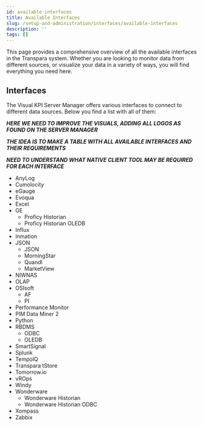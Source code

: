 ```yaml
---
id: available-interfaces
title: Available Interfaces
slug: /setup-and-administration/interfaces/available-interfaces
description: ''
tags: []
---
```


This page provides a comprehensive overview of all the available interfaces in the Transpara system. Whether you are looking to monitor data from different sources, or visualize your data in a variety of ways, you will find everything you need here.

## Interfaces

The Visual KPI Server Manager offers various interfaces to connect to different data sources. Below you find a list with all of them:

_**HERE WE NEED TO IMPROVE THE VISUALS, ADDING ALL LOGOS AS FOUND ON THE SERVER MANAGER**_

_**THE IDEA IS TO MAKE A TABLE WITH ALL AVAILABLE INTERFACES AND THEIR REQUIREMENTS**_

_**NEED TO UNDERSTAND WHAT NATIVE CLIENT TOOL MAY BE REQUIRED FOR EACH INTERFACE**_

- AnyLog
- Cumolocity
- eGauge
- Evoqua
- Excel
- GE
    - Proficy Historian
    - Proficy Historian OLEDB
- Influx
- Inmation
- JSON
    - JSON
    - MorningStar
    - Quandl
    - MarketView
- NIWNAS
- OLAP
- OSIsoft
    - AF
    - PI
- Performance Monitor
- PIM Data Miner 2
- Python
- RBDMS
    - ODBC
    - OLEDB
- SmartSignal
- Splunk
- TempolQ
- Transpara tStore
- Tomorrow.io
- vROps
- Windy
- Wonderware
    - Wonderware Historian
    - Wonderware Historian ODBC
- Xompass
- Zabbix
